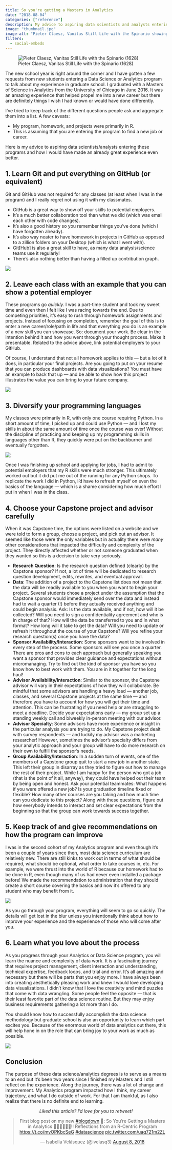```yaml
---
title: So you're getting a Masters in Analytics
date: "2018-08-04"
categories: ["reference"]
description: My advice to aspiring data scientists and analysts entering these programs.
image: "thumbnail.jpg"
image-alt: "Pieter Claesz, Vanitas Still Life with the Spinario showing a still life with a book, statue, violin, skull, and other items arranged in a room."
filters:
  - social-embeds
---
```


![Pieter Claesz, Vanitas Still Life with the Spinario (1628)](thumbnail-wide.jpg){fig-alt="A still life with a book, statue, violin, skull, and other items arranged in a room"}

The new school year is right around the corner and I have gotten a few requests from new students entering a Data Science or Analytics program to talk about my experience in graduate school. I graduated with a Masters of Science in Analytics from the University of Chicago in June 2016. It was an amazing experience that helped propel me into a new career but there are definitely things I wish I had known or would have done differently.

I've tried to keep track of the different questions people ask and aggregate them into a list. A few caveats:

- My program, homework, and projects were primarily in R.
- This is assuming that you are entering the program to find a new job or career.

Here is my advice to aspiring data scientists/analysts entering these programs and how I would have made an already great experience even better.

## 1. Learn Git and put everything on GitHub (or equivalent)

Git and GitHub was not required for any classes (at least when I was in the program) and I really regret not using it with my classmates.

* GitHub is a great way to show off your skills to potential employers.
* It's a much better collaboration tool than what we did (which was email each other with code changes).
* It's also a good history so you remember things you've done (which I have forgotten already).
* It's also way neater to have homework in projects in GitHub as opposed to a zillion folders on your Desktop (which is what I went with).
* Git[Hub] is also a great skill to have, as many data analysis/science teams use it regularly!
* There's also nothing better than having a filled up contribution graph.

![](images/commit.png){fig-align="center" fig-alt="Character from Napolean Dynamite saying Created repo and made an initial commit, so I guess you could say things are getting pretty serious."}

## 2. Leave each class with an example that you can show a potential employer

These programs go *quickly.* I was a part-time student and took my sweet time and even then I felt like I was racing towards the end. Due to competing priorities, it's easy to rush through homework assignments and projects. Instead of focusing on completion, remember the goal of this is to enter a new career/role/path in life and that everything you do is an example of a new skill you can showcase. So: document your work. Be clear in the intention behind it and how you went through your thought process. Make it presentable. Related to the advice above, link potential employers to your GitHub.

Of course, I understand that not all homework applies to this — but a lot of it does, in particular your final projects. Are you going to put on your resume that you can produce dashboards with data visualizations? You must have an example to back that up — and be able to show how this project illustrates the value you can bring to your future company.

![](images/ready.gif){fig-align="center" fig-alt="Jamie from Outlander saying, I'm here and I'm ready."}

## 3. Diversify your programming languages

My classes were primarily in R, with only one course requiring Python. In a short amount of time, I picked up and could use Python — and I lost my skills in about the same amount of time once the course was over! Without the discipline of practicing and keeping up my programming skills in languages other than R, they quickly were put on the backburner and eventually forgotten.

![](images/speak.jpg){fig-align="center" fig-alt="Ron Burgundy saying You know I dont speak Python In R please."}

Once I was finishing up school and applying for jobs, I had to admit to potential employers that my R skills were much stronger. This ultimately worked out but it did put me out of the running for any Python shops. To replicate the work I did in Python, I'd have to refresh myself on even the basics of the language — which is a shame considering how much effort I put in when I was in the class.

## 4. Choose your Capstone project and advisor carefully

When it was Capstone time, the options were listed on a website and we were told to form a group, choose a project, and pick out an advisor. It seemed like those were the only variables but in actuality there were *many* other considerations that impacted the difficulty and complexity of the project. They directly affected whether or not someone graduated when they wanted so this is a decision to take very seriously.

- **Research Question**: Is the research question defined (clearly) by the Capstone sponsor? If not, a lot of time will be dedicated to research question development, edits, rewrites, and eventual approval.
- **Data**: The addition of a project to the Capstone list does not mean that the data will be readily available to you when you want to begin your project. Several students chose a project under the assumption that the Capstone sponsor would immediately send over the data and instead had to wait a quarter (!) before they actually received anything and could begin analysis. Ask: Is the data available, and if not, how will it be collected? Will you need to sign a confidentiality agreement and who is in charge of that? How will the data be transferred to you and in what format? How long will it take to get the data? Will you need to update or refresh it throughout the course of your Capstone? Will you refine your research question(s) once you have the data?
- **Sponsor Availability/Interaction**: Some sponsors want to be involved in every step of the process. Some sponsors will see you once a quarter. There are pros and cons to each approach but generally speaking you want a sponsor that provides clear guidance and expectations without micromanaging. Try to find out the kind of sponsor you have so you know how to best work with them. You are in it together for the long haul!
- **Advisor Availability/Interaction**: Similar to the sponsor, the Capstone advisor will vary in their expectations of how they will collaborate. Be mindful that some advisors are handling a heavy load — another job, classes, and several Capstone projects at the same time — and therefore you have to account for how you will get their time and attention. This can be frustrating if you need help or are struggling to meet a deadline. Decide your expectations early — my group set up a standing weekly call and biweekly in-person meeting with our advisor.
- **Advisor Specialty**: Some advisors have more experience or insight in the particular analysis you are trying to do. My Capstone project dealt with survey respondents — and luckily my advisor was a marketing researcher! However, sometimes the advisor's specialty differs from your analytic approach and your group will have to do more research on their own to fulfill the sponsor's needs.
- **Group Availability/Interaction**: In a sudden turn of events, one of the members of a Capstone group quit to start a new job in another state. This left their group in disarray as they tried to figure out how to manage the rest of their project. While I am happy for the person who got a job (that is the point of it all, anyway), they could have helped out their team by being open and honest. Ask your potential teammates: What happens if you were offered a new job? Is your graduation timeline fixed or flexible? How many other courses are you taking and how much time can you dedicate to this project? Along with these questions, figure out how everybody intends to interact and set clear expectations from the beginning so that the group can work towards success together.

## 5. Keep track of and give recommendations on how the program can improve

I was in the second cohort of my Analytics program and even though it's been a couple of years since then, most data science curriculum are relatively new. There are still kinks to work out in terms of what should be required, what should be optional, what order to take courses in, etc. For example, we were thrust into the world of R because our homework had to be done in R, even though many of us had never even installed a package before! We made the recommendation to administration that they should create a short course covering the basics and now it's offered to any student who may benefit from it.

![](images/help.gif){fig-align="center" fig-alt="Tom Cruise saying Help me help you."}

As you go through your program, everything will seem to go so quickly. The details will get lost in the blur unless you intentionally think about how to improve your experience and the experience of those who will come after you.

## 6. Learn what you love about the process

As you progress through your Analytics or Data Science program, you will learn the nuance and complexity of data work. It is a fascinating journey that requires project management, client interaction and understanding, technical expertise, feedback loops, and trial and error. It's all amazing and necessary but there will be parts that you enjoy more. I have always been into creating aesthetically pleasing work and knew I would love developing data visualizations. I didn't know that I love the creativity and mind puzzles that come with data wrangling. Some people feel the opposite — that is their least favorite part of the data science routine. But they may enjoy business requirements gathering a lot more than I do.

You should know how to successfully accomplish the data science methodology but graduate school is also an opportunity to learn which part excites you. Because of the enormous world of data analytics out there, this will help hone in on the role that can bring joy to your work as much as possible.

![](images/data.gif){fig-alt="Data from Star Trek playing with a cat" fig-align="center"}

## Conclusion

The purpose of these data science/analytics degrees is to serve as a means to an end but it's been two years since I finished my Masters and I still reflect on the experience. Along the journey, there was a lot of change and improvement. My Analytics program impacted how I think, my career trajectory, and what I do outside of work. For that I am thankful, as I also realize that there is no definite end to learning.

<center>
<p><em>Liked this article? I’d love for you to retweet!</em></p>
<blockquote class="twitter-tweet blockquote">
<p lang="en" dir="ltr">
First blog post on my new <a href="https://twitter.com/hashtag/blogdown?src=hash&amp;ref_src=twsrc%5Etfw">#blogdown</a> 🎉: So You're Getting a Masters in Analytics 👩🏽‍🎓👨🏽‍🎓‼️ Reflections from an R-Centric Program <a href="https://t.co/mvOPKbcSeG">https://t.co/mvOPKbcSeG</a> <a href="https://twitter.com/hashtag/datascience?src=hash&amp;ref_src=twsrc%5Etfw">#datascience</a> <a href="https://t.co/uaq721m2ZL">pic.twitter.com/uaq721m2ZL</a>
</p>
— Isabella Velásquez (<span class="citation" data-cites="ivelasq3">@ivelasq3</span>) <a href="https://twitter.com/ivelasq3/status/1027200743030149122?ref_src=twsrc%5Etfw">August 8, 2018</a>
</blockquote>
<script async="" src="https://platform.twitter.com/widgets.js" charset="utf-8"></script>
</center>